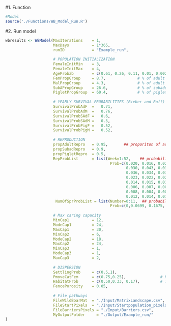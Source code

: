#1. Function
```r
#Model
source('./Functions/WB_Model_Run.R')
```

#2. Run model
```r
wbresults <- WBModel(MaxIterations    = 1, 
                     MaxDays          = 1*365,
                     runID            = "Example_run",
                     
                     # POPULATION INITIALIZATION
                     FemaleInitMin    = 3,
                     FemaleInitMax    = 4,
                     AgeProbab        = c(0.61, 0.26, 0.11, 0.01, 0.0024, 0.0024, 0, 0, 0),  # Initialization of age of adults (from 2 to 10)
                     FemPropGroup     = 8.7,              # % of adult females in a group  
                     MalPropGroup     = 4.3,              # % of adult males in a group
                     SubAPropGroup    = 26.6,             # % of subadults in a group
                     PigletPropGroup  = 60.4,             # % of piglets in a group
                     
                     # YEARLY SURVIVAL PROBABILITIES (Bieber and Ruff)
                     SurvivalProbAdF  =   0.71,             
                     SurvivalProbAdM  =   0.76,                    
                     SurvivalProbSAdF =   0.6,                      
                     SurvivalProbSAdM =   0.5,                      
                     SurvivalProbPigF =   0.52,                        
                     SurvivalProbPigM =   0.52, 
                     
                     # REPRODUCTION
                     propAdultRepro   = 0.95,       ## proporiton of adults females that will reproduce 
                     propSubadRepro   = 0.9,
                     propPigletRepro  = 0.5,
                     RepProbList      = list(Week=1:52,    ## probability of birth by week of the year
                                              Prob=c(0.020, 0.016, 0.024, 0.024, 0.027, 0.026, 0.030, 
                                                     0.030, 0.043, 0.032, 0.035, 0.041, 0.038, 0.036, 
                                                     0.036, 0.034, 0.036, 0.034, 0.027, 0.025, 0.031, 
                                                     0.023, 0.022, 0.020, 0.017, 0.018, 0.013, 0.016, 
                                                     0.014, 0.015, 0.013, 0.010, 0.008, 0.011, 0.008, 
                                                     0.006, 0.007, 0.008, 0.006, 0.006, 0.006, 0.006, 
                                                     0.008, 0.004, 0.008, 0.008, 0.010, 0.011, 0.012, 
                                                     0.012, 0.014, 0.019)),
                      NumOfSprProbList = list(Number=0:11,  ## probability of the number of offspring per litter
                                              Prob=c(0,0.0699, 0.1675, 0.2473, 0.2416, 0.1553, 0.0728, 0.0293, 0.0131, 0.0075, 0.0048, 0.003)),
                     
                     # Max caring capacity 
                     MinCap1          = 12,
                     ModeCap1         = 24,
                     MaxCap1          = 30,
                     MinCap2          = 6,
                     ModeCap2         = 18,
                     MaxCap2          = 24,
                     MinCap3          = 1,
                     ModeCap3         = 1,
                     MaxCap3          = 2,
                     
                     # DISPERSION
                     SettlingProb     = c(0.5,1),
                     PmoveCatFem      = c(0.75,0.25),               # Probability of females settling in category 1 or 2 pixels
                     HabitatProb      = c(0.50,0.33, 0.17),         # The probability to select a new pixel while male walking 
                     FencePorosity    = 0.05,
                     
                     # File pathways
                     FileWildBoarMat  = "./Input/MatrixLandscape.csv",  
                     FileStartPixels  = "./Input/Startpopulation_pixels.csv",
                     FileBarriersPixels = "./Input/Barriers.csv",
                     MyOutputFolder     = "./Output/Example_run/"
)
  

```
